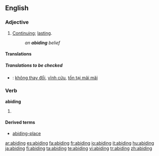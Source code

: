 ==English==

===Adjective===
{{en-adj}}
# [[continue|Continuing]]; [[lasting]].
#:''an '''abiding''' belief''

====Translations====
=====Translations to be checked=====
{{checktrans}}
*{{ttbc|Vietnamese}}: [[không thay đổi]], [[vĩnh cửu]], [[tồn tại mãi mãi]]

===Verb===
'''abiding'''
# {{present participle of|[[abide]]}}

====Derived terms====
*[[abiding-place]]

[[ar:abiding]]
[[es:abiding]]
[[fa:abiding]]
[[fr:abiding]]
[[io:abiding]]
[[it:abiding]]
[[hu:abiding]]
[[ja:abiding]]
[[fi:abiding]]
[[ta:abiding]]
[[te:abiding]]
[[vi:abiding]]
[[tr:abiding]]
[[zh:abiding]]